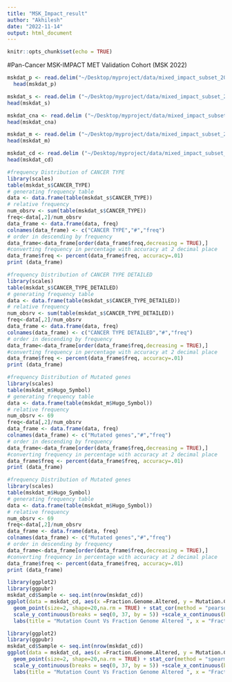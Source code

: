 ---
title: "MSK_Impact_result"
author: "Akhilesh"
date: "2022-11-14"
output: html_document
---

```{r setup, include=FALSE}
knitr::opts_chunk$set(echo = TRUE)
```

#Pan-Cancer MSK-IMPACT MET Validation Cohort (MSK 2022)
```{r}
mskdat_p <- read.delim("~/Desktop/myproject/data/mixed_impact_subset_2022/data_clinical_patient.txt",header=TRUE,stringsAsFactor = TRUE,comment.char = "#")
  head(mskdat_p)
```
```{r}
mskdat_s <- read.delim ("~/Desktop/myproject/data/mixed_impact_subset_2022/data_clinical_sample.txt",header=TRUE,stringsAsFactor = TRUE,comment.char = "#")
head(mskdat_s)
```
```{r}
mskdat_cna <- read.delim ("~/Desktop/myproject/data/mixed_impact_subset_2022/data_cna.txt",header=TRUE,stringsAsFactor = TRUE,comment.char = "#")
head(mskdat_cna)
```
```{r}
mskdat_m <- read.delim ("~/Desktop/myproject/data/mixed_impact_subset_2022/data_mutations.txt",header=TRUE,stringsAsFactor = TRUE,comment.char = "#")
head(mskdat_m)
```
```{r}
mskdat_cd <- read.delim ("~/Desktop/myproject/data/mixed_impact_subset_2022_clinical_data.txt",header=TRUE,stringsAsFactor = TRUE,comment.char = "#")
head(mskdat_cd)
```


```{r}
#frequency Distribution of CANCER TYPE
library(scales)
table(mskdat_s$CANCER_TYPE)
# generating frequency table
data <- data.frame(table(mskdat_s$CANCER_TYPE))
# relative frequency
num_obsrv <- sum(table(mskdat_s$CANCER_TYPE))
freq<-data[,2]/num_obsrv
data_frame <- data.frame(data, freq)
colnames(data_frame) <- c("CANCER TYPE","#","freq")
# order in descending by frequency
data_frame<-data_frame[order(data_frame$freq,decreasing = TRUE),]
#converting frequency in percentage with accuracy at 2 decimal place 
data_frame$freq <- percent(data_frame$freq, accuracy=.01)
print (data_frame)
```


```{r}
#frequency Distribution of CANCER TYPE DETAILED
library(scales)
table(mskdat_s$CANCER_TYPE_DETAILED)
# generating frequency table
data <- data.frame(table(mskdat_s$CANCER_TYPE_DETAILED))
# relative frequency
num_obsrv <- sum(table(mskdat_s$CANCER_TYPE_DETAILED))
freq<-data[,2]/num_obsrv
data_frame <- data.frame(data, freq)
colnames(data_frame) <- c("CANCER TYPE DETAILED","#","freq")
# order in descending by frequency
data_frame<-data_frame[order(data_frame$freq,decreasing = TRUE),]
#converting frequency in percentage with accuracy at 2 decimal place 
data_frame$freq <- percent(data_frame$freq, accuracy=.01)
print (data_frame)
```

```{r}
#frequency Distribution of Mutated genes
library(scales)
table(mskdat_m$Hugo_Symbol)
# generating frequency table
data <- data.frame(table(mskdat_m$Hugo_Symbol))
# relative frequency
num_obsrv <- 69
freq<-data[,2]/num_obsrv
data_frame <- data.frame(data, freq)
colnames(data_frame) <- c("Mutated genes","#","freq")
# order in descending by frequency
data_frame<-data_frame[order(data_frame$freq,decreasing = TRUE),]
#converting frequency in percentage with accuracy at 2 decimal place 
data_frame$freq <- percent(data_frame$freq, accuracy=.01)
print (data_frame)
```
```{r}
#frequency Distribution of Mutated genes
library(scales)
table(mskdat_m$Hugo_Symbol)
# generating frequency table
data <- data.frame(table(mskdat_m$Hugo_Symbol))
# relative frequency
num_obsrv <- 69
freq<-data[,2]/num_obsrv
data_frame <- data.frame(data, freq)
colnames(data_frame) <- c("Mutated genes","#","freq")
# order in descending by frequency
data_frame<-data_frame[order(data_frame$freq,decreasing = TRUE),]
#converting frequency in percentage with accuracy at 2 decimal place 
data_frame$freq <- percent(data_frame$freq, accuracy=.01)
print (data_frame)
```


```{r}
library(ggplot2)
library(ggpubr)
mskdat_cd$Sample <- seq.int(nrow(mskdat_cd))
ggplot(data = mskdat_cd, aes(x =Fraction.Genome.Altered, y = Mutation.Count,color=Sample,na.rm = TRUE)) + 
  geom_point(size=2, shape=20,na.rm = TRUE) + stat_cor(method = "pearson",label.sep=" Pearson Correlation Coef.,",cor.coef.name = "R",na.rm = TRUE)+
  scale_y_continuous(breaks = seq(0, 37, by = 5)) +scale_x_continuous(breaks = seq(0, 1, by = .1))+
  labs(title = "Mutation Count Vs Fraction Genome Altered ", x = "Fraction Genome Altered", y = "Mutation Count")
```
```{r}
library(ggplot2)
library(ggpubr)
mskdat_cd$Sample <- seq.int(nrow(mskdat_cd))
ggplot(data = mskdat_cd, aes(x =Fraction.Genome.Altered, y = Mutation.Count,color=Sample,na.rm = TRUE)) + 
  geom_point(size=2, shape=20,na.rm = TRUE) + stat_cor(method = "spearman",label.sep=" Spearman Correlation Coef.,", cor.coef.name ="rho",na.rm = TRUE)+
  scale_y_continuous(breaks = seq(0, 37, by = 5)) +scale_x_continuous(breaks = seq(0, 1, by = .1))+
  labs(title = "Mutation Count Vs Fraction Genome Altered ", x = "Fraction Genome Altered", y = "Mutation Count")
```



